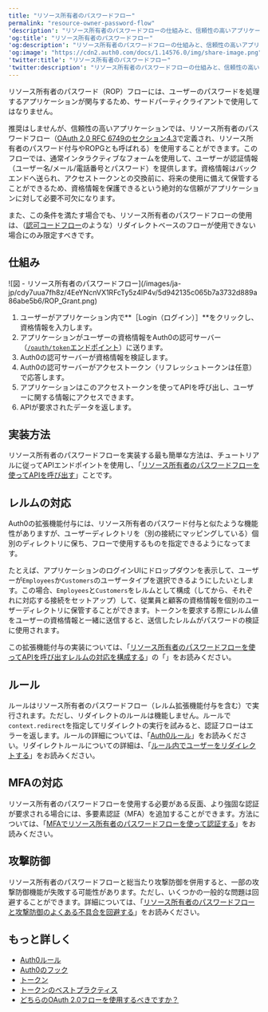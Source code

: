 ```yaml
---
title: "リソース所有者のパスワードフロー"
permalink: "resource-owner-password-flow"
'description': "リソース所有者のパスワードフローの仕組みと、信頼性の高いアプリケーションで使用すべき理由について説明します。"
'og:title': "リソース所有者のパスワードフロー"
'og:description': "リソース所有者のパスワードフローの仕組みと、信頼性の高いアプリケーションで使用すべき理由について説明します。"
'og:image': "https://cdn2.auth0.com/docs/1.14576.0/img/share-image.png"
'twitter:title': "リソース所有者のパスワードフロー"
'twitter:description': "リソース所有者のパスワードフローの仕組みと、信頼性の高いアプリケーションで使用すべき理由について説明します。"
---
```


<Warning>

リソース所有者のパスワード（ROP）フローには、ユーザーのパスワードを処理するアプリケーションが関与するため、サードパーティクライアントで使用してはなりません。

</Warning>

推奨はしませんが、信頼性の高いアプリケーションでは、リソース所有者のパスワードフロー（[OAuth 2.0 RFC 6749のセクション4.3](https://tools.ietf.org/html/rfc6749#section-4.3)で定義され、リソース所有者のパスワード付与やROPGとも呼ばれる）を使用することができます。このフローでは、通常インタラクティブなフォームを使用して、ユーザーが認証情報（ユーザー名/メール/電話番号とパスワード）を提供します。資格情報はバックエンドへ送られ、アクセストークンとの交換前に、将来の使用に備えて保管することができるため、資格情報を保護できるという絶対的な信頼がアプリケーションに対して必要不可欠になります。

また、この条件を満たす場合でも、リソース所有者のパスワードフローの使用は、（[認可コードフロー](/ja-jp/get-started/authentication-and-authorization-flow/authorization-code-flow)のような）リダイレクトベースのフローが使用できない場合にのみ限定すべきです。

## 仕組み

<Frame>![図 - リソース所有者のパスワードフロー](/images/ja-jp/cdy7uua7fh8z/4EeYNcnVX1RFcTy5z4lP4v/5d942135c065b7a3732d889a86abe5b6/ROP_Grant.png)</Frame>

1. ユーザーがアプリケーション内で**［Login（ログイン）］**をクリックし、資格情報を入力します。
2. アプリケーションがユーザーの資格情報をAuth0の認可サーバー（[`/oauth/token`エンドポイント](/api/authentication#resource-owner-password)）に送ります。
3. Auth0の認可サーバーが資格情報を検証します。
4. Auth0の認可サーバーがアクセストークン（リフレッシュトークンは任意）で応答します。
5. アプリケーションはこのアクセストークンを使ってAPIを呼び出し、ユーザーに関する情報にアクセスできます。
6. APIが要求されたデータを返します。

## 実装方法

リソース所有者のパスワードフローを実装する最も簡単な方法は、チュートリアルに従ってAPIエンドポイントを使用し、「[リソース所有者のパスワードフローを使ってAPIを呼び出す](/ja-jp/get-started/authentication-and-authorization-flow/resource-owner-password-flow/call-your-api-using-resource-owner-password-flow)」ことです。

## レルムの対応

Auth0の拡張機能付与には、リソース所有者のパスワード付与と似たような機能性がありますが、ユーザーディレクトリを（別の接続にマッピングしている）個別のディレクトリに保ち、フローで使用するものを指定できるようになってます。

たとえば、アプリケーションのログインUIにドロップダウンを表示して、ユーザーが`Employees`か`Customers`のユーザータイプを選択できるようにしたいとします。この場合、`Employees`と`Customers`をレルムとして構成（してから、それぞれに対応する接続をセットアップ）して、従業員と顧客の資格情報を個別のユーザーディレクトリに保管することができます。トークンを要求する際にレルム値をユーザーの資格情報と一緒に送信すると、送信したレルムがパスワードの検証に使用されます。

この拡張機能付与の実装については、「[リソース所有者のパスワードフローを使ってAPIを呼び出すレルムの対応を構成する](/ja-jp/get-started/authentication-and-authorization-flow/resource-owner-password-flow/call-your-api-using-resource-owner-password-flow)」の「」をお読みください。

## ルール

ルールはリソース所有者のパスワードフロー（レルム拡張機能付与を含む）で実行されます。ただし、リダイレクトのルールは機能しません。ルールで`context.redirect`を指定してリダイレクトの実行を試みると、認証フローはエラーを返します。ルールの詳細については、「[Auth0ルール](/ja-jp/customize/rules)」をお読みください。リダイレクトルールについての詳細は、「[ルール内でユーザーをリダイレクトする](/ja-jp/customize/rules/redirect-users)」をお読みください。

## MFAの対応

リソース所有者のパスワードフローを使用する必要がある反面、より強固な認証が要求される場合には、多要素認証（<Tooltip data-tooltip-id="react-containers-DefinitionTooltip-0" href="/ja-jp/glossary?term=multifactor-authentication" tip="多要素認証（MFA）: ユーザー名とパスワードに加えて、SMS経由のコードなどの要素を使用するユーザー認証プロセス。" cta="用語集の表示">MFA</Tooltip>）を追加することができます。方法については、「[MFAでリソース所有者のパスワードフローを使って認証する](/ja-jp/secure/multi-factor-authentication/authenticate-using-ropg-flow-with-mfa)」をお読みください。

## 攻撃防御

リソース所有者のパスワードフローと総当たり攻撃防御を併用すると、一部の攻撃防御機能が失敗する可能性があります。ただし、いくつかの一般的な問題は回避することができます。詳細については、「[リソース所有者のパスワードフローと攻撃防御のよくある不具合を回避する](/ja-jp/get-started/authentication-and-authorization-flow/resource-owner-password-flow/avoid-common-issues-with-resource-owner-password-flow-and-attack-protection)」をお読みください。

## もっと詳しく

* [Auth0ルール](/ja-jp/customize/rules)
* [Auth0のフック](/ja-jp/customize/hooks)
* [トークン](/ja-jp/secure/tokens)
* [トークンのベストプラクティス](/ja-jp/secure/tokens/token-best-practices)
* [どちらのOAuth 2.0フローを使用するべきですか？](/ja-jp/get-started/authentication-and-authorization-flow/which-oauth-2-0-flow-should-i-use)